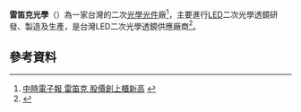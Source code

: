 {{Infobox Company 
|company_name=雷笛克光學
|company_name_en=
|company_logo=
|company_type=[[上櫃公司|上櫃公司]]
|company_slogan=
|market_information={{twse|5230}}
|abbreviated_name=雷笛克
|foundation=
|location=
|zip_code=
|area_served=
|telephone_no=
|key_people=
|industry=光學透鏡製造業
|products=
|services=
|capital=
|revenue=
|operating_income=
|profit=
|total_asset=
|net_asset=
|market_value=
|num_employees=
|P/E ratio=
|earnings per share=
|Net asset value=
|accounting_period=
|parent=
|major_shareholder=
|divisions=
|subsid=
|homepage=
|footnotes=
|width=200px}}

'''雷笛克光學'''（{{twse|5230}}）為一家台灣的二次[[光學光件|光學光件]]廠<ref>[http://www.chinatimes.com/newspapers/%E9%9B%B7%E7%AC%9B%E5%85%8B-%E8%82%A1%E5%83%B9%E5%89%B5%E4%B8%8A%E6%AB%83%E6%96%B0%E9%AB%98-20130704000213-260210 中時電子報 雷笛克 股價創上櫃新高] {{webarchive|url=https://web.archive.org/web/20130717023101/http://www.chinatimes.com/newspapers/%E9%9B%B7%E7%AC%9B%E5%85%8B-%E8%82%A1%E5%83%B9%E5%89%B5%E4%B8%8A%E6%AB%83%E6%96%B0%E9%AB%98-20130704000213-260210 |date=2013-07-17 }}</ref>，主要進行[[LED|LED]]二次光學透鏡研發、製造及生產，是台灣LED二次光學透鏡供應廠商<ref>{{Cite web |url=http://www.moneydj.com/kmdj/wiki/wikiviewer.aspx?keyid=022d8146-5ce9-4a58-b2fc-b2e2b6b8d254#ixzz2YCMlhecL |title=MoneyDJ 財經知識庫 雷笛克光學股份有限公司 |accessdate=2013-07-05 |archive-date=2016-03-06 |archive-url=https://web.archive.org/web/20160306131756/http://www.moneydj.com/kmdj/wiki/wikiviewer.aspx?keyid=022d8146-5ce9-4a58-b2fc-b2e2b6b8d254#ixzz2YCMlhecL |dead-url=no }}</ref>。

==參考資料==
{{reflist}}